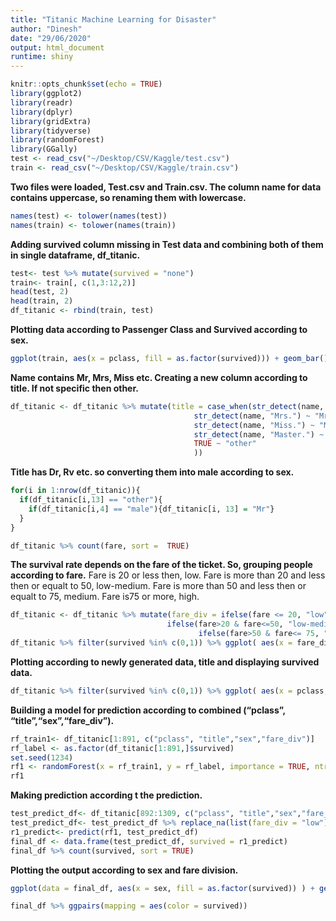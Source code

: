 ```yaml
---
title: "Titanic Machine Learning for Disaster"
author: "Dinesh"
date: "29/06/2020"
output: html_document
runtime: shiny
---
```


```r
knitr::opts_chunk$set(echo = TRUE)
library(ggplot2)
library(readr)
library(dplyr)
library(gridExtra)
library(tidyverse)
library(randomForest)
library(GGally)
test <- read_csv("~/Desktop/CSV/Kaggle/test.csv")
train <- read_csv("~/Desktop/CSV/Kaggle/train.csv")
```


**Two files were loaded, Test.csv and Train.csv. The column name for data contains uppercase, so renaming them with lowercase.**
```r
names(test) <- tolower(names(test))
names(train) <- tolower(names(train))
```

**Adding survived column missing in Test data and combining both of them in single dataframe, df_titanic.**
```r
test<- test %>% mutate(survived = "none")
train<- train[, c(1,3:12,2)]
head(test, 2)
head(train, 2)
df_titanic <- rbind(train, test)
```

**Plotting data according to Passenger Class and Survived according to sex.**
```r

ggplot(train, aes(x = pclass, fill = as.factor(survived))) + geom_bar() + labs(fill = "survived") +facet_wrap(~sex) + theme_bw()

```

**Name contains Mr, Mrs, Miss etc. Creating a new column according to title. If not specific then other.**
```r
df_titanic <- df_titanic %>% mutate(title = case_when(str_detect(name, "Mr.") ~ "Mr",
                                         str_detect(name, "Mrs.") ~ "Mrs",
                                         str_detect(name, "Miss.") ~ "Miss",
                                         str_detect(name, "Master.") ~ "Master",
                                         TRUE ~ "other"
                                         ))
```

**Title has Dr, Rv etc. so converting them into male according to sex.**
```r
for(i in 1:nrow(df_titanic)){
  if(df_titanic[i,13] == "other"){
    if(df_titanic[i,4] == "male"){df_titanic[i, 13] = "Mr"}
  }
}

df_titanic %>% count(fare, sort =  TRUE)
```

**The survival rate depends on the fare of the ticket. So, grouping people according to fare.**
Fare is 20 or less then, low.
Fare is more than 20 and less then or equalt to 50, low-medium.
Fare is more than 50 and less then or equalt to 75, medium.
Fare is75 or more, high.
```r
df_titanic <- df_titanic %>% mutate(fare_div = ifelse(fare <= 20, "low",
                                   ifelse(fare>20 & fare<=50, "low-medium",
                                          ifelse(fare>50 & fare<= 75, "medium", "high"))))
df_titanic %>% filter(survived %in% c(0,1)) %>% ggplot( aes(x = fare_div, fill = as.factor(survived))) + geom_bar() + labs(fill = "survived") +facet_wrap(~fare_div) + theme_bw()
```

**Plotting according to newly generated data, title and displaying survived data.**
```r
df_titanic %>% filter(survived %in% c(0,1)) %>% ggplot( aes(x = pclass, fill = as.factor(survived))) + geom_bar() + labs(fill = "survived") +facet_wrap(~title) + theme_bw()
```

**Building a model for prediction according to combined ("pclass", "title","sex","fare_div").**
```r
rf_train1<- df_titanic[1:891, c("pclass", "title","sex","fare_div")]
rf_label <- as.factor(df_titanic[1:891,]$survived)
set.seed(1234)
rf1 <- randomForest(x = rf_train1, y = rf_label, importance = TRUE, ntree = 1000)
rf1

```

**Making prediction according t the prediction.**
```r
test_predict_df<- df_titanic[892:1309, c("pclass", "title","sex","fare_div")]
test_predict_df<- test_predict_df %>% replace_na(list(fare_div = "low"))
r1_predict<- predict(rf1, test_predict_df)
final_df <- data.frame(test_predict_df, survived = r1_predict)
final_df %>% count(survived, sort = TRUE)

```

**Plotting the output according to sex and fare division.**
```r

ggplot(data = final_df, aes(x = sex, fill = as.factor(survived)) ) + geom_bar() + theme_bw() + labs(fill = "survived") + facet_wrap(~fare_div)

final_df %>% ggpairs(mapping = aes(color = survived))


```



